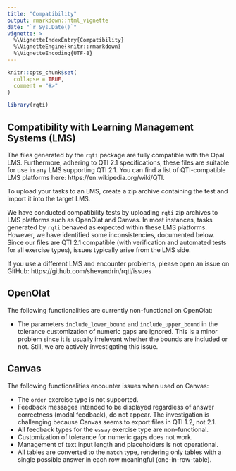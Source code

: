 ```yaml
---
title: "Compatibility"
output: rmarkdown::html_vignette
date: "`r Sys.Date()`"
vignette: >
  %\VignetteIndexEntry{Compatibility}
  %\VignetteEngine{knitr::rmarkdown}
  %\VignetteEncoding{UTF-8}
---
```


```r
knitr::opts_chunk$set(
  collapse = TRUE,
  comment = "#>"
)
```

```r
library(rqti)
```

## Compatibility with Learning Management Systems (LMS)

The files generated by the `rqti` package are fully compatible with the Opal LMS. Furthermore, adhering to QTI 2.1 specifications, these files are suitable for use in any LMS supporting QTI 2.1. You can find a list of QTI-compatible LMS platforms here: https://en.wikipedia.org/wiki/QTI.

To upload your tasks to an LMS, create a zip archive containing the test and import it into the target LMS.

We have conducted compatibility tests by uploading `rqti` zip archives to LMS platforms such as OpenOlat and Canvas. In most instances, tasks generated by `rqti` behaved as expected within these LMS platforms. However, we have identified some inconsistencies, documented below. Since our files are QTI 2.1 compatible (with verification and automated tests for all exercise types), issues typically arise from the LMS side.

If you use a different LMS and encounter problems, please open an issue on GitHub: https://github.com/shevandrin/rqti/issues

## OpenOlat

The following functionalities are currently non-functional on OpenOlat:

- The parameters `include_lower_bound` and `include_upper_bound` in the tolerance customization of numeric gaps are ignored. This is a minor problem since it is usually irrelevant whether the bounds are included or not. Still, we are actively investigating this issue.
<!-- - The parameter `data_allow_paste` in essays currently does not work because it is implemented differently to Opal. This will be fixed soon. Note that this attribute is not compatible with QTI 2.1. -->

<!-- - Test upload is not operational due to OpenOlat utilizing a custom test structure that is not entirely compatible with QTI. Uploading a QTI test will extract individual exercises, displaying them in Olat, but the overall test disappears. This also happens with the official IMS QTI examples. In the future we will provide a custom class to handle this. -->

## Canvas

The following functionalities encounter issues when used on Canvas:

- The `order` exercise type is not supported.
- Feedback messages intended to be displayed regardless of answer correctness (modal feedback), do not appear. The investigation is challenging because Canvas seems to export files in QTI 1.2, not 2.1.
- All feedback types for the `essay` exercise type are non-functional.
- Customization of tolerance for numeric gaps does not work.
- Management of text input length and placeholders is not operational.
- All tables are converted to the `match` type, rendering only tables with a single possible answer in each row meaningful (one-in-row-table).
